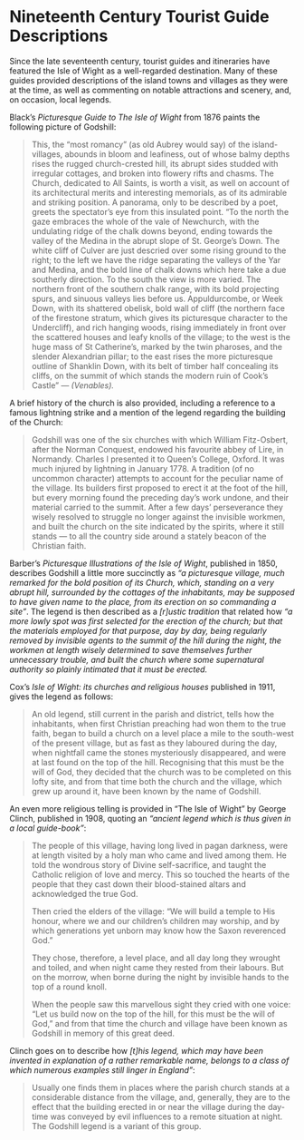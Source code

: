 # Nineteenth Century Tourist Guide Descriptions

Since the late seventeenth century, tourist guides and itineraries have featured the Isle of Wight as a well-regarded destination. Many of these guides provided descriptions of the island towns and villages as they were at the time, as well as commenting on notable attractions and scenery, and, on occasion, local legends.

Black's *Picturesque Guide to The Isle of Wight* from 1876 paints the following picture of Godshill:

> This, the "most romancy" (as old Aubrey would say) of the island-villages, abounds in bloom and leafiness, out of whose balmy depths rises the rugged church-crested hill, its abrupt sides studded with irregular cottages, and broken into flowery rifts and chasms. The Church, dedicated to All Saints, is worth a visit, as well on account of its architectural merits and interesting memorials, as of its admirable and striking position. A panorama, only to be described by a poet, greets the spectator's eye from this insulated point. "To the north the gaze embraces the whole of the vale of Newchurch, with the undulating ridge of the chalk downs beyond, ending towards the valley of the Medina in the abrupt slope of St. George's Down. The white cliff of Culver are just descried over some rising ground to the right; to the left we have the ridge separating the valleys of the Yar and Medina, and the bold line of chalk downs which here take a due southerly direction. To the south the view is more varied. The northern front of the southern chalk range, with its bold projecting spurs, and sinuous valleys lies before us. Appuldurcombe, or Week Down, with its shattered obelisk, bold wall of cliff (the northern face of the firestone stratum, which gives its picturesque character to the Undercliff), and rich hanging woods, rising immediately in front over the scattered houses and leafy knolls of the village; to the west is the huge mass of St Catherine's, marked by the twin pharoses, and the slender Alexandrian pillar; to the east rises the more picturesque outline of Shanklin Down, with its belt of timber half concealing its cliffs, on the summit of which stands the modern ruin of Cook's Castle" — *(Venables).*

A brief history of the church is also provided, including a reference to a famous lightning strike and a mention of the legend regarding the building of the Church:

> Godshill was one of the six churches with which William Fitz-Osbert, after the Norman Conquest, endowed his favourite abbey of Lire, in Normandy. Charles I presented it to Queen's College, Oxford. It was much injured by lightning in January 1778. A tradition (of no uncommon character) attempts to account for the peculiar name of the village. Its builders first proposed to erect it at the foot of the hill, but every morning found the preceding day's work undone, and their material carried to the summit. After a few days' perseverance they wisely resolved to struggle no longer against the invisible workmen, and built the church on the site indicated by the spirits, where it still stands — to all the country side around a stately beacon of the Christian faith.

Barber's *Picturesque Illustrations of the Isle of Wight*, published in 1850, describes Godshill a little more succinctly as *"a picturesque village, much remarked for the bold position of its Church, which, standing on a very abrupt hill, surrounded by the cottages of the inhabitants, may be supposed to have given name to the place, from its erection on so commanding a site"*. The legend is then described as a *[r]ustic tradition* that related how *"a more lowly spot was first selected for the erection of the church; but that the materials employed for that purpose, day by day, being regularly removed by invisible agents to the summit of the hill during the night, the workmen at length wisely determined to save themselves further unnecessary trouble, and built the church where some supernatural authority so plainly intimated that it must be erected.*

Cox's *Isle of Wight: its churches and religious houses* published in 1911, gives the legend as follows:

> An old legend, still current in the parish and district, tells how the inhabitants, when first Christian preaching had won them to the true faith, began to build a church on a level place a mile to the south-west of the present village, but as fast as they laboured during the day, when nightfall came the stones mysteriously disappeared, and were at last found on the top of the hill. Recognising that this must be the will of God, they decided that the church was to be completed on this lofty site, and from that time both the church and the village, which grew up around it, have been known by the name of Godshill.

An even more religious telling is provided in "The Isle of Wight" by George Clinch, published in 1908, quoting an *"ancient legend which is thus given in a local guide-book"*:

> The people of this village, having long lived in pagan darkness, were at length visited by a holy man who came and lived among them. He told the wondrous story of Divine self-sacrifice, and taught the Catholic religion of love and mercy. This so touched the hearts of the people that they cast down their blood-stained altars and acknowledged the true God.  
>  
> Then cried the elders of the village: "We will build a temple to His honour, where we and our children's children may worship, and by which generations yet unborn may know how the Saxon reverenced God."  
>  
> They chose, therefore, a level place, and all day long they wrought and toiled, and when night came they rested from their labours. But on the morrow, when borne during the night by invisible hands to the top of a round knoll.  
>  
> When the people saw this marvellous sight they cried with one voice: "Let us build now on the top of the hill, for this must be the will of God," and from that time the church and village have been known as Godshill in memory of this great deed.

Clinch goes on to describe how *[t]his legend, which may have been invented in explanation of a rather remarkable name, belongs to a class of which numerous examples still linger in England"*:

> Usually one finds them in places where the parish church stands at a considerable distance from the village, and, generally, they are to the effect that the building erected in or near the village during the day-time was conveyed by evil influences to a remote situation at night. The Godshill legend is a variant of this group.

```{=latex}
\let\thefootnote\relax\footnotetext{\textit{Original copies of the above works can be found in the Castle Museum library at Carisbrooke Castle. The collection is viewable by appointment.}}
```
